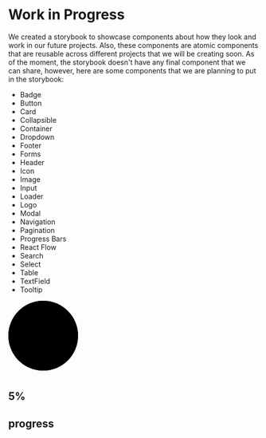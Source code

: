 
<Meta title='Notes' />

# Work in Progress

We created a storybook to showcase components about how they look and work in our future projects. Also, these components are atomic components that are reusable across different projects that we will be creating soon. As of the moment, the storybook doesn't have any final component that we can share, however, here are some components that we are planning to put in the storybook:

<ul className='todos'>
  <li className='wip'>Badge</li>
  <li className='checked'>Button</li>
  <li className=''>Card</li>
  <li className=''>Collapsible</li>
  <li className=''>Container</li>
  <li className=''>Dropdown</li>
  <li className=''>Footer</li>
  <li className=''>Forms</li>
  <li className=''>Header</li>
  <li className='checked'>Icon</li>
  <li className=''>Image</li>
  <li className=''>Input</li>
  <li className='checked'>Loader</li>
  <li className=''>Logo</li>
  <li className=''>Modal</li>
  <li className=''>Navigation</li>
  <li className=''>Pagination</li>
  <li className=''>Progress Bars</li>
  <li className=''>React Flow</li>
  <li className=''>Search</li>
  <li className=''>Select</li>
  <li className=''>Table</li>
  <li className=''>TextField</li>
  <li className=''>Tooltip</li>
</ul>

<div class='box'>
  <div class='percent'>
    <svg>
      <circle cx='70' cy='70' r='70'></circle>
      <circle cx='70' cy='70' r='70'></circle>
    </svg>
    <div class='num'>
      <h2>
        5<span>%</span>
      </h2>
    </div>
  </div>
  <h2 class='text'>progress</h2>
</div>

<style>{`
  .todos {
    display: flex;
    flex-wrap: wrap;
    padding: 0;
  }

  .todos li {
    padding: 0;
    margin: 0;
    width: 33%;
    list-style: none;
  }

  .todos li:before {
    content: 'x';
    color: tomato;
    padding-right: 5px;
    font-size: 1rem;
    font-weight: bold;
  }

  .todos li.checked:before {
    content: '✓';
    color: green;
  }

  .todos li.wip:before {
    content: '⦾';
    color: #4285F4;
    font-size: 10px;
  }

  .box {
    background:#fff;
    width:100%;
    height:300px;
    display:flex;
    justify-content:center;
    align-items:center;
    position:relative;
    flex-direction:column;
    box-shadow:0 30px 60px rgba(0,0,0,.4);
    transition: transform .2s;
    margin-top: 50px
  }

  /* .box:hover {
    transform:scale(1.1);
  } */
  
  .box .percent {
    width:150px;
    height:150px;
    position:relative;
  }

  .box .percent svg {
    width:150px;
    height:150px;
    position:relative;
  }
  
  .box .percent svg circle {
    width:150px;
    height:150px;
    fill:none;
    stroke-width:10;
    stroke:#000;
    transform:translate(5px,5px);
    stroke-dasharray:440;
    stroke-dashoffset:440;
    stroke-linecap:round;
  }

  .box .percent svg circle:nth-child(1) {
    stroke-dashoffset:0;
    stroke:#f3f3f3;
  }

  .box .percent svg circle:nth-child(2) {
    stroke-dashoffset:calc(440 - (440 * 5) / 100);
    stroke:#03a9f4;
  }

  .box .percent .num {
    top:0;
    left:0;
    width:100%;
    height:100%;
    display:flex;
    justify-content:center;
    align-items:center;
    position:absolute;
    color:#111;
  }

  .box .percent .num h2 {
    font-size:48px;
  }

  .box .percent .num h2 span {
    font-size:24px;
  }

  .box .text {
    padding 10px 0 0;
    color:#999;
    font-weight:700;
    letter-spacing:1px;
  }
`}</style>
